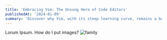 ```yaml
---
title: 'Embracing Vim: The Unsung Hero of Code Editors'
publishedAt: '2024-01-09'
summary: 'Discover why Vim, with its steep learning curve, remains a beloved tool among developers for editing code efficiently and effectively.'
---
```


Lorum Ipsum. How do I put images?
![family](images\58aa1df8983fba08dec7782c1e2f8aa53ae52cff7d1fba440c62eaf9b6ea48f5.jpg)


